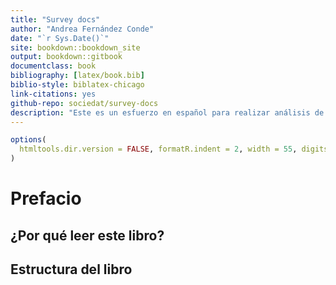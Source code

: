 ```yaml
--- 
title: "Survey docs"
author: "Andrea Fernández Conde"
date: "`r Sys.Date()`"
site: bookdown::bookdown_site
output: bookdown::gitbook
documentclass: book
bibliography: [latex/book.bib]
biblio-style: biblatex-chicago
link-citations: yes
github-repo: sociedat/survey-docs
description: "Este es un esfuerzo en español para realizar análisis de encuestas con diseño complejo en R."
---
```


```r
options(
  htmltools.dir.version = FALSE, formatR.indent = 2, width = 55, digits = 2
)
```

# Prefacio {-}

## ¿Por qué leer este libro?

## Estructura del libro

